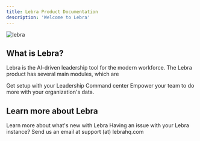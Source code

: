 ```yaml
---
title: Lebra Product Documentation
description: 'Welcome to Lebra'
---
```


![lebra](https://media.licdn.com/dms/image/v2/D563DAQEFaYH48i3WWw/image-scale_191_1128/image-scale_191_1128/0/1709972389627/lebrahq_cover?e=2147483647&v=beta&t=MXLIjenSrwZ_05nwTrXggo70fleFNrBYeygcOhS1xu8)

## What is Lebra?
Lebra is the AI-driven leadership tool for the modern workforce. The Lebra product has several main modules, which are

<CardGroup cols={2}>
  <Card
    title="Leadership Platform"
    icon="flag"
    href="https://mintlify.com/docs/quickstart"
  >
    Get setup with your Leadership Command center
  </Card>
  <Card
    title="Organization AI"
    icon="wand-magic-sparkles"
    href="https://mintlify.com/docs/development"
  >
    Empower your team to do more with your organization's data.
  </Card>
</CardGroup>

## Learn more about Lebra
<CardGroup cols={1}>
  <Card
    title="Changelog and Product Announcements"
    icon="book-open-cover"
    href="/changelog"
  >
    Learn more about what's new with Lebra
  </Card>
  <Card
    title="Contact Us"
    icon="envelope"
    href="mailto:support@lebrahq.com"
  >
    Having an issue with your Lebra instance? Send us an email at support (at) lebrahq.com
  </Card>
</CardGroup>
